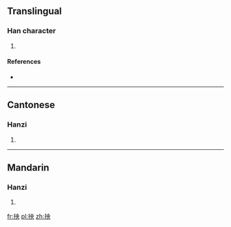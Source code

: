 ==Translingual==

===Han character===
{{Han char|rn=64|rad=手|as=05|sn=8|four=55030|canj=QLBK|ids=⿰扌央}}

# {{defn|Han|sort=手05}}

====References====
* {{Han ref|kx=0423.060|dkj=11915|dj=0771.040|hdz=31853.010|uh=62B0|ud=25264|bh=CCBF|bd=52415}}

----

==Cantonese==

===Hanzi===
{{yue-hanzi|jyut=[[joeng2]]|y=yeung2}}

# {{defn|lang=yue|sort=手05}}

----

==Mandarin==

===Hanzi===
{{cmn-hanzi|pin=[[yāng]] ([[yang1]])|wg=yang<sup>1</sup>}}

# {{defn|lang=cmn|sort=手05}}

[[fr:抰]]
[[pl:抰]]
[[zh:抰]]